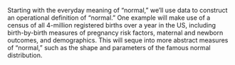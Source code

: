 Starting with the everyday meaning of "normal," we'll use data to construct an operational definition of "normal." One example will make use of a census of all 4-million registered births over a year in the US, including birth-by-birth measures of pregnancy risk factors, maternal and newborn outcomes, and demographics. This will seque into more abstract measures of "normal," such as the shape and parameters of the famous normal distribution.

